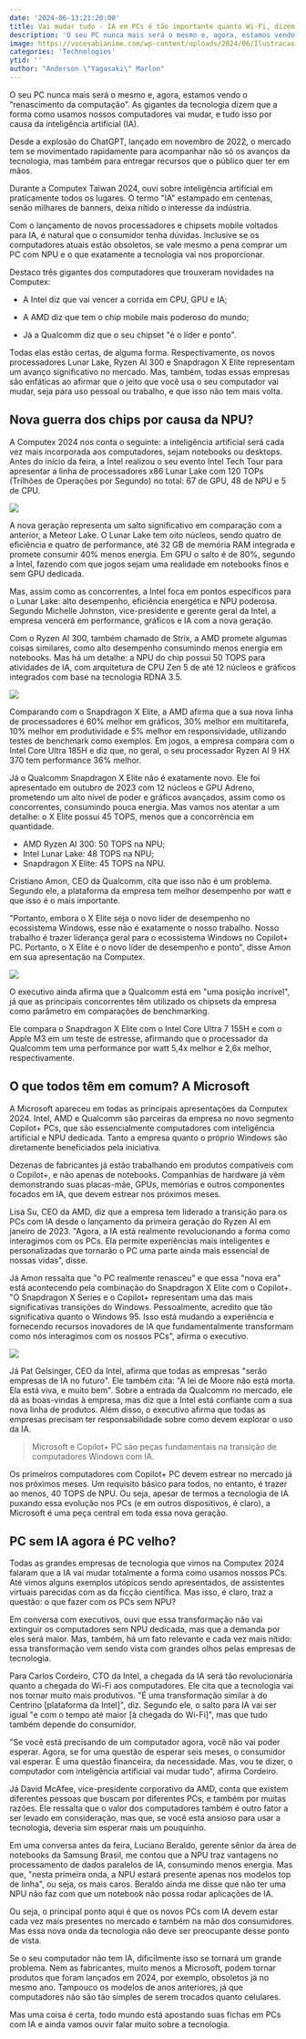 ```yaml
---
date: '2024-06-13:21:20:00'
title: Vai mudar tudo - IA em PCs é tão importante quanto Wi-Fi, dizem gigantes da tecnologia
description: 'O seu PC nunca mais será o mesmo e, agora, estamos vendo o “renascimento da computação”. As gigantes da tecnologia dizem que a forma como usamos nossos computadores vai mudar, e tudo isso por causa da inteligência artificial (IA).'
image: https://vocesabianime.com/wp-content/uploads/2024/06/Ilustracao-da-Saber-feita-por-IA-parece-Arte-Oficial.jpg
categories: 'Technologies'
ytid: ''
author: "Anderson \"Yagasaki\" Marlon"
---
```


O seu PC nunca mais será o mesmo e, agora, estamos vendo o “renascimento da computação”. As gigantes da tecnologia dizem que a forma como usamos nossos computadores vai mudar, e tudo isso por causa da inteligência artificial (IA).

Desde a explosão do ChatGPT, lançado em novembro de 2022, o mercado tem se movimentado rapidamente para acompanhar não só os avanços da tecnologia, mas também para entregar recursos que o público quer ter em mãos.

Durante a Computex Taiwan 2024, ouvi sobre inteligência artificial em praticamente todos os lugares. O termo "IA" estampado em centenas, senão milhares de banners, deixa nítido o interesse da indústria.

Com o lançamento de novos processadores e chipsets mobile voltados para IA, é natural que o consumidor tenha dúvidas. Inclusive se os computadores atuais estão obsoletos, se vale mesmo a pena comprar um PC com NPU e o que exatamente a tecnologia vai nos proporcionar.

Destaco três gigantes dos computadores que trouxeram novidades na Computex:

- A Intel diz que vai vencer a corrida em CPU, GPU e IA;

- A AMD diz que tem o chip mobile mais poderoso do mundo;

- Já a Qualcomm diz que o seu chipset "é o líder e ponto".

Todas elas estão certas, de alguma forma. Respectivamente, os novos processadores Lunar Lake, Ryzen AI 300 e Snapdragon X Elite representam um avanço significativo no mercado. Mas, também, todas essas empresas são enfáticas ao afirmar que o jeito que você usa o seu computador vai mudar, seja para uso pessoal ou trabalho, e que isso não tem mais volta.

## Nova guerra dos chips por causa da NPU?
A Computex 2024 nos conta o seguinte: a inteligência artificial será cada vez mais incorporada aos computadores, sejam notebooks ou desktops. Antes do início da feira, a Intel realizou o seu evento Intel Tech Tour para apresentar a linha de processadores x86 Lunar Lake com 120 TOPs (Trilhões de Operações por Segundo) no total: 67 de GPU, 48 de NPU e 5 de CPU.

![](https://tm.ibxk.com.br/2024/06/12/intel-lunar-lake-12082527354003.jpg?ims=704x)

A nova geração representa um salto significativo em comparação com a anterior, a Meteor Lake. O Lunar Lake tem oito núcleos, sendo quatro de eficiência e quatro de performance, até 32 GB de memória RAM integrada e promete consumir 40% menos energia. Em GPU o salto é de 80%, segundo a Intel, fazendo com que jogos sejam uma realidade em notebooks finos e sem GPU dedicada.

Mas, assim como as concorrentes, a Intel foca em pontos específicos para o Lunar Lake: alto desempenho, eficiência energética e NPU poderosa. Segundo Michelle Johnston, vice-presidente e gerente geral da Intel, a empresa vencerá em performance, gráficos e IA com a nova geração.

Com o Ryzen AI 300, também chamado de Strix, a AMD promete algumas coisas similares, como alto desempenho consumindo menos energia em notebooks. Mas há um detalhe: a NPU do chip possui 50 TOPS para atividades de IA, com arquitetura de CPU Zen 5 de até 12 núcleos e gráficos integrados com base na tecnologia RDNA 3.5.

![](https://tm.ibxk.com.br/2024/06/12/lisa-su-ceo-da-amd-12083108433004.jpg?ims=704x)

Comparando com o Snapdragon X Elite, a AMD afirma que a sua nova linha de processadores é 60% melhor em gráficos, 30% melhor em multitarefa, 10% melhor em produtividade e 5% melhor em responsividade, utilizando testes de benchmark como exemplos. Em jogos, a empresa compara com o Intel Core Ultra 185H e diz que, no geral, o seu processador Ryzen AI 9 HX 370 tem performance 36% melhor.

Já o Qualcomm Snapdragon X Elite não é exatamente novo. Ele foi apresentado em outubro de 2023 com 12 núcleos e GPU Adreno, prometendo um alto nível de poder e gráficos avançados, assim como os concorrentes, consumindo pouca energia. Mas vamos nos atentar a um detalhe: o X Elite possui 45 TOPS, menos que a concorrência em quantidade.

- AMD Ryzen AI 300: 50 TOPS na NPU;
- Intel Lunar Lake: 48 TOPS na NPU;
- Snapdragon X Elite: 45 TOPS na NPU.

Cristiano Amon, CEO da Qualcomm, cita que isso não é um problema. Segundo ele, a plataforma da empresa tem melhor desempenho por watt e que isso é o mais importante.

"Portanto, embora o X Elite seja o novo líder de desempenho no ecossistema Windows, esse não é exatamente o nosso trabalho. Nosso trabalho é trazer liderança geral para o ecossistema Windows no Copilot+ PC. Portanto, o X Elite é o novo líder de desempenho e ponto", disse Amon em sua apresentação na Computex.

![](https://tm.ibxk.com.br/2024/06/12/cristiano-amon-qualcomm-ceo-12083654041007.jpg?ims=704x)

O executivo ainda afirma que a Qualcomm está em "uma posição incrível", já que as principais concorrentes têm utilizado os chipsets da empresa como parâmetro em comparações de benchmarking.

Ele compara o Snapdragon X Elite com o Intel Core Ultra 7 155H e com o Apple M3 em um teste de estresse, afirmando que o processador da Qualcomm tem uma performance por watt 5,4x melhor e 2,6x melhor, respectivamente.

## O que todos têm em comum? A Microsoft
A Microsoft apareceu em todas as principais apresentações da Computex 2024. Intel, AMD e Qualcomm são parceiras da empresa no novo segmento Copilot+ PCs, que são essencialmente computadores com inteligência artificial e NPU dedicada. Tanto a empresa quanto o próprio Windows são diretamente beneficiados pela iniciativa.

Dezenas de fabricantes já estão trabalhando em produtos compatíveis com o Copilot+, e não apenas de notebooks. Companhias de hardware já vêm demonstrando suas placas-mãe, GPUs, memórias e outros componentes focados em IA, que devem estrear nos próximos meses.

Lisa Su, CEO da AMD, diz que a empresa tem liderado a transição para os PCs com IA desde o lançamento da primeira geração do Ryzen AI em janeiro de 2023. "Agora, a IA está realmente revolucionando a forma como interagimos com os PCs. Ela permite experiências mais inteligentes e personalizadas que tornarão o PC uma parte ainda mais essencial de nossas vidas”, disse.

Já Amon ressalta que "o PC realmente renasceu" e que essa "nova era" está acontecendo pela combinação do Snapdragon X Elite com o Copilot+. "O Snapdragon X Series e o Copilot+ representam uma das mais significativas transições do Windows. Pessoalmente, acredito que tão significativa quanto o Windows 95. Isso está mudando a experiência e fornecendo recursos inovadores de IA que fundamentalmente transformam como nós interagimos com os nossos PCs", afirma o executivo.

![](https://tm.ibxk.com.br/2024/06/12/12085908367013.jpg?ims=704x)

Já Pat Gelsinger, CEO da Intel, afirma que todas as empresas "serão empresas de IA no futuro". Ele também cita: "A lei de Moore não está morta. Ela está viva, e muito bem". Sobre a entrada da Qualcomm no mercado, ele dá as boas-vindas à empresa, mas diz que a Intel está confiante com a sua nova linha de produtos. Além disso, o executivo afirma que todas as empresas precisam ter responsabilidade sobre como devem explorar o uso da IA.

> Microsoft e Copilot+ PC são peças fundamentais na transição de computadores Windows com IA.

Os primeiros computadores com Copilot+ PC devem estrear no mercado já nos próximos meses. Um requisito básico para todos, no entanto, é trazer ao menos, 40 TOPS de NPU. Ou seja, apesar de termos a tecnologia de IA puxando essa evolução nos PCs (e em outros dispositivos, é claro), a Microsoft é uma peça central em toda essa nova geração.

## PC sem IA agora é PC velho?
Todas as grandes empresas de tecnologia que vimos na Computex 2024 falaram que a IA vai mudar totalmente a forma como usamos nossos PCs. Até vimos alguns exemplos utópicos sendo apresentados, de assistentes virtuais parecidas com as da ficção científica. Mas isso, é claro, traz a questão: o que fazer com os PCs sem NPU?

Em conversa com executivos, ouvi que essa transformação não vai extinguir os computadores sem NPU dedicada, mas que a demanda por eles será maior. Mas, também, há um fato relevante e cada vez mais nítido: essa transformação vem sendo vista com grandes olhos pelas empresas de tecnologia.

Para Carlos Cordeiro, CTO da Intel, a chegada da IA será tão revolucionária quanto a chegada do Wi-Fi aos computadores. Ele cita que a tecnologia vai nos tornar muito mais produtivos. "É uma transformação similar à do Centrino [plataforma da Intel]", diz. Segundo ele, o salto para IA vai ser igual "e com o tempo até maior [à chegada do Wi-Fi]", mas que tudo também depende do consumidor.

"Se você está precisando de um computador agora, você não vai poder esperar. Agora, se for uma questão de esperar seis meses, o consumidor vai esperar. É uma questão financeira, da necessidade. Mas, vou te dizer, o computador com inteligência artificial vai mudar tudo", afirma Cordeiro.

Já David McAfee, vice-presidente corporativo da AMD, conta que existem diferentes pessoas que buscam por diferentes PCs, e também por muitas razões. Ele ressalta que o valor dos computadores também é outro fator a ser levado em consideração, mas que, se você está ansioso para usar a tecnologia, deveria sim esperar mais um pouquinho.

Em uma conversa antes da feira, Luciano Beraldo, gerente sênior da área de notebooks da Samsung Brasil, me contou que a NPU traz vantagens no processamento de dados paralelos de IA, consumindo menos energia. Mas que, "nesta primeira onda, a NPU estará presente apenas nos modelos top de linha", ou seja, os mais caros. Beraldo ainda me disse que não ter uma NPU não faz com que um notebook não possa rodar aplicações de IA.

Ou seja, o principal ponto aqui é que os novos PCs com IA devem estar cada vez mais presentes no mercado e também na mão dos consumidores. Mas essa nova onda da tecnologia não deve ser preocupante desse ponto de vista.

Se o seu computador não tem IA, dificilmente isso se tornará um grande problema. Nem as fabricantes, muito menos a Microsoft, podem tornar produtos que foram lançados em 2024, por exemplo, obsoletos já no mesmo ano. Tampouco os modelos de anos anteriores, já que computadores não são tão simples de serem trocados quanto celulares.

Mas uma coisa é certa, todo mundo está apostando suas fichas em PCs com IA e ainda vamos ouvir falar muito sobre a tecnologia.
